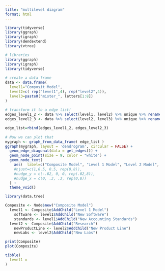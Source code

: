```yaml
---
title: "multilevel diagram"
format: html
---
```



```r
library(tidyverse)
library(ggraph)
library(igraph)
library(dendextend)
library(vtree)


```


```r
# libraries
library(ggraph)
library(igraph)
library(tidyverse)
 
# create a data frame 
data <- data.frame(
  level1="Composit Model",
  level2=c( rep("level1",4), rep("level2",4)),
  level3=paste0("mister_", letters[1:8])
)
 
# transform it to a edge list!
edges_level1_2 <- data %>% select(level1, level2) %>% unique %>% rename(from=level1, to=level2)
edges_level2_3 <- data %>% select(level2, level3) %>% unique %>% rename(from=level2, to=level3)

edge_list=rbind(edges_level1_2, edges_level2_3)
 
# Now we can plot that
mygraph <- graph_from_data_frame( edge_list )
ggraph(mygraph, layout = 'dendrogram', circular = FALSE) + 
  geom_edge_diagonal(data = get_edges()) +
  geom_node_point(size = 9, color = "white") +
  geom_node_text(
    aes(  label=c("Composite Model", "Level 1 Model", "Level 2 Model", LETTERS[8:1]) ), color = "black", family = "Avenir"
    #hjust=c(1,0.5, 0.5, rep(0,8)), 
    #nudge_y = c(-.02, 0, 0, rep(.02,8)),
    #nudge_x = c(0, .3, .3, rep(0,8))
  ) +
  theme_void()
```


```r
library(data.tree)

Composite <- Node$new("Composite Model")
  level1 <- Composite$AddChild("Level 1 Model")
    software <- level1$AddChild("New Software")
    standards <- level1$AddChild("New Accounting Standards")
  level2 <- Composite$AddChild("Research")
    newProductLine <- level2$AddChild("New Product Line")
    newLabs <- level2$AddChild("New Labs")
```

```r
print(Composite)
plot(Composite)
```




```r
tibble(
  level1 = 
)
```







